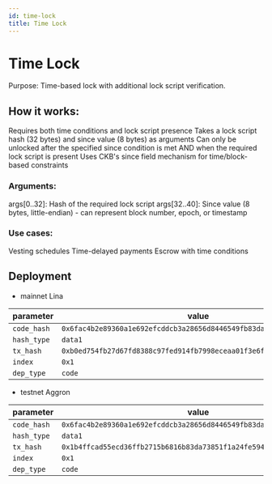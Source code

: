 ```yaml
---
id: time-lock
title: Time Lock
---
```


# Time Lock

Purpose: Time-based lock with additional lock script verification.

## How it works:

Requires both time conditions and lock script presence
Takes a lock script hash (32 bytes) and since value (8 bytes) as arguments
Can only be unlocked after the specified since condition is met AND when the required lock script is present
Uses CKB's since field mechanism for time/block-based constraints

### Arguments:

args[0..32]: Hash of the required lock script
args[32..40]: Since value (8 bytes, little-endian) - can represent block number, epoch, or timestamp

### Use cases:

Vesting schedules
Time-delayed payments
Escrow with time conditions

## Deployment

- mainnet Lina

| parameter   | value                                                                |
| ----------- | -------------------------------------------------------------------- |
| `code_hash` | `0x6fac4b2e89360a1e692efcddcb3a28656d8446549fb83da6d896db8b714f4451` |
| `hash_type` | `data1`                                                              |
| `tx_hash`   | `0xb0ed754fb27d67fd8388c97fed914fb7998eceaa01f3e6f967e498de1ba0ac9b` |
| `index`     | `0x1`                                                                |
| `dep_type`  | `code`                                                               |

- testnet Aggron

| parameter   | value                                                                |
| ----------- | -------------------------------------------------------------------- |
| `code_hash` | `0x6fac4b2e89360a1e692efcddcb3a28656d8446549fb83da6d896db8b714f4451` |
| `hash_type` | `data1`                                                              |
| `tx_hash`   | `0x1b4ffcad55ecd36ffb2715b6816b83da73851f1a24fe594f263c4f34dad90792` |
| `index`     | `0x1`                                                                |
| `dep_type`  | `code`                                                               |

